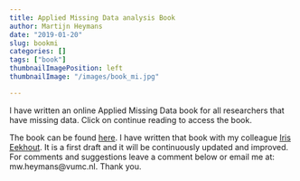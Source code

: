 ```yaml
---
title: Applied Missing Data analysis Book
author: Martijn Heymans
date: "2019-01-20"
slug: bookmi
categories: []
tags: ["book"]
thumbnailImagePosition: left
thumbnailImage: "/images/book_mi.jpg"

---
```


I have written an online Applied Missing Data book for all researchers that have missing data. Click on continue reading to access the book.
<!--more-->

The book can be found [here](https://bookdown.org/mwheymans/bookmi/){target="_blank"}.
I have written that book with my colleague [Iris Eekhout](https://www.iriseekhout.com/).
It is a first draft and it will be continuously updated and improved. For comments and suggestions leave a comment below or email me at: mw.heymans@vumc.nl. Thank you.
